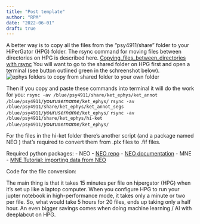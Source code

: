 ```yaml
---
title: "Post template"
author: "RPM"
date: "2022-06-01"
draft: true
---
```


A better way is to copy all the files from the "psy4911/share" folder to your HiPerGator (HPG) folder.
The rsync command for moving files between directories on HPG is described here.
[Copying_files_between_directories with rsync](https://help.rc.ufl.edu/doc/Rsync#Copying_files_between_directories)
You will want to go to the shared folder on HPG first and open a terminal (see button outlined green in the schreenshot below).
![ephys folders to copy from shared folder to your own folder](copydir.png)

Then if you copy and paste these commands into terminal it will do the work for you:
`rsync -av /blue/psy4911/share/ket_ephys/ket_annot /blue/psy4911/`*yourusername*`/ket_ephys/`
`rsync -av /blue/psy4911/share/ket_ephys/ket_annot_segs /blue/psy4911/`*yourusername*`/ket_ephys/`
`rsync -av /blue/psy4911/share/ket_ephys/hi-ket /blue/psy4911/`*yourusername*`/ket_ephys/`

For the files in the hi-ket folder there's another script (and a package named NEO ) that's required to convert them from .plx files to .fif files. 

Required python packages:
- NEO
   - [NEO repo](https://github.com/NeuralEnsemble/python-neo)
   - [NEO documentation](https://neo.readthedocs.io/en/latest/)
- MNE
   - [MNE Tutorial: importing data from NEO](https://mne.tools/stable/auto_examples/io/read_neo_format.html#sphx-glr-auto-examples-io-read-neo-format-py)


Code for the file conversion:

The main thing is that it takes 15 minutes per file on hipergator (HPG) when it's set up like a laptop computer. When you configure HPG to run your jupter notebook in high-performance mode, it takes only a minute or two per file. So, what would take 5 hours for 20 files, ends up taking only a half hour. 
An even bigger savings comes when doing machine learning / AI with deeplabcut on HPG.
